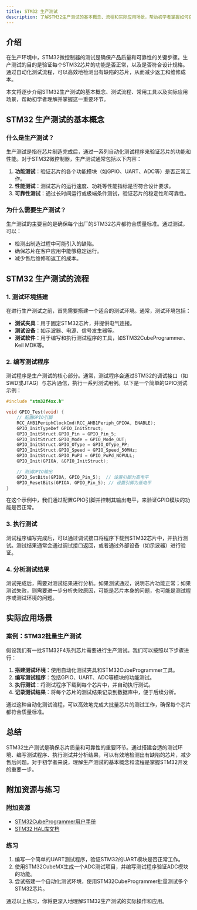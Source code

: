 ```yaml
---
title: STM32 生产测试
description: 了解STM32生产测试的基本概念、流程和实际应用场景，帮助初学者掌握如何在生产环境中测试STM32微控制器。
---
```


## 介绍

在生产环境中，STM32微控制器的测试是确保产品质量和可靠性的关键步骤。生产测试的目的是验证每个STM32芯片的功能是否正常，以及是否符合设计规格。通过自动化测试流程，可以高效地检测出有缺陷的芯片，从而减少返工和维修成本。

本文将逐步介绍STM32生产测试的基本概念、测试流程、常用工具以及实际应用场景，帮助初学者理解并掌握这一重要环节。

## STM32 生产测试的基本概念

### 什么是生产测试？

生产测试是指在芯片制造完成后，通过一系列自动化测试程序来验证芯片的功能和性能。对于STM32微控制器，生产测试通常包括以下内容：

1. **功能测试**：验证芯片的各个功能模块（如GPIO、UART、ADC等）是否正常工作。
2. **性能测试**：测试芯片的运行速度、功耗等性能指标是否符合设计要求。
3. **可靠性测试**：通过长时间运行或极端条件测试，验证芯片的稳定性和可靠性。

### 为什么需要生产测试？

生产测试的主要目的是确保每个出厂的STM32芯片都符合质量标准。通过测试，可以：

- 检测出制造过程中可能引入的缺陷。
- 确保芯片在客户应用中能够稳定运行。
- 减少售后维修和返工的成本。

## STM32 生产测试的流程

### 1. 测试环境搭建

在进行生产测试之前，首先需要搭建一个适合的测试环境。通常，测试环境包括：

- **测试夹具**：用于固定STM32芯片，并提供电气连接。
- **测试设备**：如示波器、电源、信号发生器等。
- **测试软件**：用于编写和执行测试程序的工具，如STM32CubeProgrammer、Keil MDK等。

### 2. 编写测试程序

测试程序是生产测试的核心部分。通常，测试程序会通过STM32的调试接口（如SWD或JTAG）与芯片通信，执行一系列测试用例。以下是一个简单的GPIO测试示例：

```c
#include "stm32f4xx.h"

void GPIO_Test(void) {
    // 配置GPIO引脚
    RCC_AHB1PeriphClockCmd(RCC_AHB1Periph_GPIOA, ENABLE);
    GPIO_InitTypeDef GPIO_InitStruct;
    GPIO_InitStruct.GPIO_Pin = GPIO_Pin_5;
    GPIO_InitStruct.GPIO_Mode = GPIO_Mode_OUT;
    GPIO_InitStruct.GPIO_OType = GPIO_OType_PP;
    GPIO_InitStruct.GPIO_Speed = GPIO_Speed_50MHz;
    GPIO_InitStruct.GPIO_PuPd = GPIO_PuPd_NOPULL;
    GPIO_Init(GPIOA, &GPIO_InitStruct);

    // 测试GPIO输出
    GPIO_SetBits(GPIOA, GPIO_Pin_5);  // 设置引脚为高电平
    GPIO_ResetBits(GPIOA, GPIO_Pin_5); // 设置引脚为低电平
}
```

在这个示例中，我们通过配置GPIO引脚并控制其输出电平，来验证GPIO模块的功能是否正常。

### 3. 执行测试

测试程序编写完成后，可以通过调试接口将程序下载到STM32芯片中，并执行测试。测试结果通常会通过调试接口返回，或者通过外部设备（如示波器）进行验证。

### 4. 分析测试结果

测试完成后，需要对测试结果进行分析。如果测试通过，说明芯片功能正常；如果测试失败，则需要进一步分析失败原因，可能是芯片本身的问题，也可能是测试程序或测试环境的问题。

## 实际应用场景

### 案例：STM32批量生产测试

假设我们有一批STM32F4系列芯片需要进行生产测试。我们可以按照以下步骤进行：

1. **搭建测试环境**：使用自动化测试夹具和STM32CubeProgrammer工具。
2. **编写测试程序**：包括GPIO、UART、ADC等模块的功能测试。
3. **执行测试**：将测试程序下载到每个芯片中，并自动执行测试。
4. **记录测试结果**：将每个芯片的测试结果记录到数据库中，便于后续分析。

通过这种自动化测试流程，可以高效地完成大批量芯片的测试工作，确保每个芯片都符合质量标准。

## 总结

STM32生产测试是确保芯片质量和可靠性的重要环节。通过搭建合适的测试环境、编写测试程序、执行测试并分析结果，可以有效地检测出有缺陷的芯片，减少售后问题。对于初学者来说，理解生产测试的基本概念和流程是掌握STM32开发的重要一步。

## 附加资源与练习

### 附加资源

- [STM32CubeProgrammer用户手册](https://www.st.com/resource/en/user_manual/dm00432311-stm32cubeprogrammer-software-description-stmicroelectronics.pdf)
- [STM32 HAL库文档](https://www.st.com/resource/en/user_manual/dm00105879-description-of-stm32f4-hal-and-ll-drivers-stmicroelectronics.pdf)

### 练习

1. 编写一个简单的UART测试程序，验证STM32的UART模块是否正常工作。
2. 使用STM32CubeMX生成一个ADC测试项目，并编写测试程序验证ADC模块的功能。
3. 尝试搭建一个自动化测试环境，使用STM32CubeProgrammer批量测试多个STM32芯片。

通过以上练习，你将更深入地理解STM32生产测试的实际操作和应用。